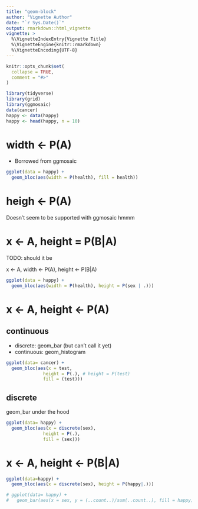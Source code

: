 ```yaml
---
title: "geom-block"
author: "Vignette Author"
date: "`r Sys.Date()`"
output: rmarkdown::html_vignette
vignette: >
  %\VignetteIndexEntry{Vignette Title}
  %\VignetteEngine{knitr::rmarkdown}
  %\VignetteEncoding{UTF-8}
---
```


```r
knitr::opts_chunk$set(
  collapse = TRUE,
  comment = "#>"
)

library(tidyverse)
library(grid)
library(ggmosaic)
data(cancer)
happy <- data(happy)
happy <- head(happy, n = 10)
```

# width <- P(A)

- Borrowed from ggmosaic

```r
ggplot(data = happy) + 
  geom_bloc(aes(width = P(health), fill = health))
```

# heigh <- P(A)

Doesn't seem to be supported with ggmosaic hmmm


# x <- A, height = P(B|A)

TODO: should it be

x <- A, width <- P(A), height <- P(B|A)

```r
ggplot(data = happy) + 
  geom_bloc(aes(width = P(health), height = P(sex | .)))
```


# x <- A, height <- P(A)

## continuous

- discrete: geom_bar (but can't call it yet)
- continuous: geom_histogram

```r
ggplot(data= cancer) + 
  geom_bloc(aes(x = test, 
              height = P(.), # height = P(test)
              fill = (test)))
```


## discrete

geom_bar under the hood

```r
ggplot(data= happy) + 
  geom_bloc(aes(x = discrete(sex), 
              height = P(.),
              fill = (sex)))
```

# x <- A, height <- P(B|A) 

```r
ggplot(data=happy) + 
  geom_bloc(aes(x = discrete(sex), height = P(happy|.)))
```


```r
# ggplot(data= happy) + 
#   geom_bar(aes(x = sex, y = (..count..)/sum(..count..), fill = happy))
```

